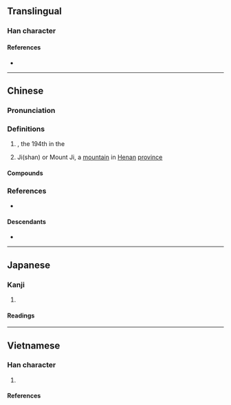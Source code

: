 {{character info}}
==Translingual==

===Han character===
{{Han char|rn=46|rad=山|as=09|sn=12|four=23971|canj=HDIUU|ids=⿰禾⿱尤山}}

====References====
* {{Han ref|kx=0316.100|dkj=08273|dj=0616.350|hdz=42606.020|uh=5D47|ud=23879|bh=B452|bd=46162}}

----

==Chinese==
{{zh-forms}}

===Pronunciation===
{{zh-pron
|m=jī
|c=kai1,hai4
|mc=y
|oc=y
|cat=
}}

===Definitions===
{{zh-hanzi}}

# {{surname|zh|nodot=1}}, the 194th in the ''{{w|Baijiaxing}}''
#: {{zh-x|w:zh:嵇康\^'''嵇'''.^康|{{w|Ji Kang}}}}
#: {{zh-x|w:zh:嵇紹\@^'''嵇'''.^紹|{{w|Ji Shao}}}}
# Ji(shan) or Mount Ji, a [[mountain]] in [[Henan]] [[province]]

====Compounds====
{{zh-der|嵇中散|羊體嵇心}}

===References===
* {{R:yue:Hanzi}}

====Descendants====
* {{desc|bor=1|en|Ji}}

----

==Japanese==

===Kanji===
{{ja-kanji|grade=|rs=山09}}

# {{rfdef|ja|sort=山09}}

====Readings====
{{ja-readings
|goon=げい
|kanon=けい
|kun=}}

----

==Vietnamese==

===Han character===
{{vi-readings|rs=山09
|hanviet=kê-tvctdhv;hvttd
|nom=
}}

# {{han tu form of|Kê|''a surname''; Mount Ji, a [[mountain]] in [[Henan]] [[province]]}}

====References====
<references/>